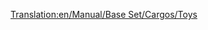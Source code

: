 [[Translation:en/Manual/Base Set/Cargos/Toys]]
{{en/Manual/Base Set/Cargos/Cargo|
name=Toys|
image=en/Manual/Base Set/Industries/ToyFactory.png|
produced=[[en/Manual/Base Set/Industries/Toy Factory]]|
accepted=[[en/Manual/Towns]]
}}
{{en/Stub}}